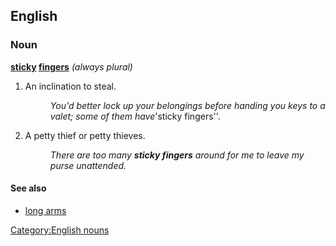 ==English==

===Noun===
'''[[sticky]] [[fingers]]''' ''(always plural)'' 

#{{context|idiom|informal}} An inclination to steal.
#: ''You'd better lock up your belongings before handing you keys to a valet; some of them have '''sticky fingers''. 
# {{context|idiom|informal}} A petty thief or petty thieves. 
#: ''There are too many '''sticky fingers''' around for me to leave my purse unattended.''

====See also====
*[[long arms]]

[[Category:English nouns]]